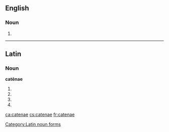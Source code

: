==English==

===Noun===
{{head|en|noun plural form}}

# {{plural of|catena|lang=en}}

----

==Latin==

===Noun===
'''catēnae''' {{g|f}}

# {{inflection of|catēna||gen|s|lang=la}}
# {{inflection of|catēna||dat|s|lang=la}}
# {{inflection of|catēna||nom|p|lang=la}}
# {{inflection of|catēna||voc|p|lang=la}}

[[Category:Latin noun forms]]

[[ca:catenae]]
[[cs:catenae]]
[[fr:catenae]]